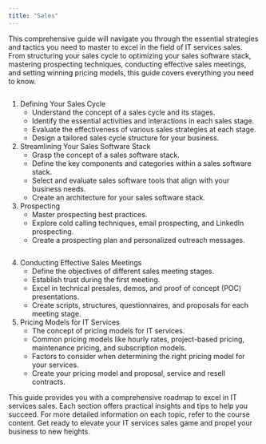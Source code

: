 ```yaml
---
title: "Sales"
---
```

This comprehensive guide will navigate you through the essential strategies and tactics you need to master to excel in the field of IT services sales. From structuring your sales cycle to optimizing your sales software stack, mastering prospecting techniques, conducting effective sales meetings, and setting winning pricing models, this guide covers everything you need to know.

<img className="block" src="images/files_readme_io/_d16d5df_business_hub_sales.gif" alt="" />

1.  Defining Your Sales Cycle
    *   Understand the concept of a sales cycle and its stages.
    *   Identify the essential activities and interactions in each sales stage.
    *   Evaluate the effectiveness of various sales strategies at each stage.
    *   Design a tailored sales cycle structure for your business.
2.  Streamlining Your Sales Software Stack
    *   Grasp the concept of a sales software stack.
    *   Define the key components and categories within a sales software stack.
    *   Select and evaluate sales software tools that align with your business needs.
    *   Create an architecture for your sales software stack.
3.  Prospecting
    *   Master prospecting best practices.
    *   Explore cold calling techniques, email prospecting, and LinkedIn prospecting.
    *   Create a prospecting plan and personalized outreach messages.

<img className="block" src="images/files_readme_io/_c487838_business_hub_sales_example.gif" alt="" />

4.  Conducting Effective Sales Meetings
    *   Define the objectives of different sales meeting stages.
    *   Establish trust during the first meeting.
    *   Excel in technical presales, demos, and proof of concept (POC) presentations.
    *   Create scripts, structures, questionnaires, and proposals for each meeting stage.
5.  Pricing Models for IT Services
    *   The concept of pricing models for IT services.
    *   Common pricing models like hourly rates, project-based pricing, maintenance pricing, and subscription models.
    *   Factors to consider when determining the right pricing model for your services.
    *   Create your pricing model and proposal, service and resell contracts.

This guide provides you with a comprehensive roadmap to excel in IT services sales. Each section offers practical insights and tips to help you succeed. For more detailed information on each topic, refer to the course content. Get ready to elevate your IT services sales game and propel your business to new heights.

